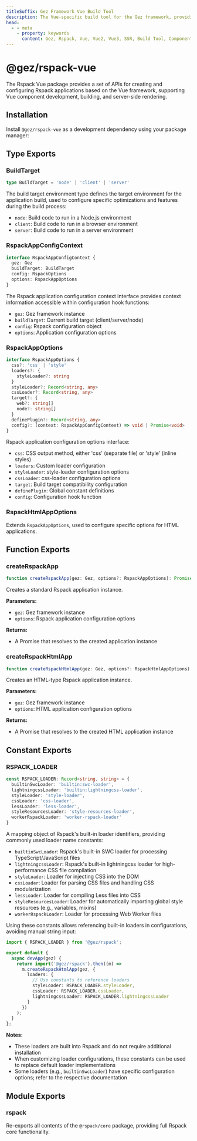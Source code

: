 ```yaml
---
titleSuffix: Gez Framework Vue Build Tool
description: The Vue-specific build tool for the Gez framework, providing comprehensive support for Vue 2/3 application builds, including component development, SSR rendering, and performance optimization.
head:
  - - meta
    - property: keywords
      content: Gez, Rspack, Vue, Vue2, Vue3, SSR, Build Tool, Component Development, Server-Side Rendering, Performance Optimization
---
```



# @gez/rspack-vue

The Rspack Vue package provides a set of APIs for creating and configuring Rspack applications based on the Vue framework, supporting Vue component development, building, and server-side rendering.

## Installation

Install `@gez/rspack-vue` as a development dependency using your package manager:

<PackageManagerTabs command="install @gez/rspack-vue -D" />

## Type Exports

### BuildTarget

```ts
type BuildTarget = 'node' | 'client' | 'server'
```

The build target environment type defines the target environment for the application build, used to configure specific optimizations and features during the build process:
- `node`: Build code to run in a Node.js environment
- `client`: Build code to run in a browser environment
- `server`: Build code to run in a server environment

### RspackAppConfigContext

```ts
interface RspackAppConfigContext {
  gez: Gez
  buildTarget: BuildTarget
  config: RspackOptions
  options: RspackAppOptions
}
```

The Rspack application configuration context interface provides context information accessible within configuration hook functions:
- `gez`: Gez framework instance
- `buildTarget`: Current build target (client/server/node)
- `config`: Rspack configuration object
- `options`: Application configuration options

### RspackAppOptions

```ts
interface RspackAppOptions {
  css?: 'css' | 'style'
  loaders?: {
    styleLoader?: string
  }
  styleLoader?: Record<string, any>
  cssLoader?: Record<string, any>
  target?: {
    web?: string[]
    node?: string[]
  }
  definePlugin?: Record<string, any>
  config?: (context: RspackAppConfigContext) => void | Promise<void>
}
```

Rspack application configuration options interface:
- `css`: CSS output method, either 'css' (separate file) or 'style' (inline styles)
- `loaders`: Custom loader configuration
- `styleLoader`: style-loader configuration options
- `cssLoader`: css-loader configuration options
- `target`: Build target compatibility configuration
- `definePlugin`: Global constant definitions
- `config`: Configuration hook function

### RspackHtmlAppOptions

Extends `RspackAppOptions`, used to configure specific options for HTML applications.

## Function Exports

### createRspackApp

```ts
function createRspackApp(gez: Gez, options?: RspackAppOptions): Promise<App>
```

Creates a standard Rspack application instance.

**Parameters:**
- `gez`: Gez framework instance
- `options`: Rspack application configuration options

**Returns:**
- A Promise that resolves to the created application instance

### createRspackHtmlApp

```ts
function createRspackHtmlApp(gez: Gez, options?: RspackHtmlAppOptions): Promise<App>
```

Creates an HTML-type Rspack application instance.

**Parameters:**
- `gez`: Gez framework instance
- `options`: HTML application configuration options

**Returns:**
- A Promise that resolves to the created HTML application instance

## Constant Exports
### RSPACK_LOADER

```ts
const RSPACK_LOADER: Record<string, string> = {
  builtinSwcLoader: 'builtin:swc-loader',
  lightningcssLoader: 'builtin:lightningcss-loader',
  styleLoader: 'style-loader',
  cssLoader: 'css-loader',
  lessLoader: 'less-loader',
  styleResourcesLoader: 'style-resources-loader',
  workerRspackLoader: 'worker-rspack-loader'
}
```

A mapping object of Rspack's built-in loader identifiers, providing commonly used loader name constants:

- `builtinSwcLoader`: Rspack's built-in SWC loader for processing TypeScript/JavaScript files
- `lightningcssLoader`: Rspack's built-in lightningcss loader for high-performance CSS file compilation
- `styleLoader`: Loader for injecting CSS into the DOM
- `cssLoader`: Loader for parsing CSS files and handling CSS modularization
- `lessLoader`: Loader for compiling Less files into CSS
- `styleResourcesLoader`: Loader for automatically importing global style resources (e.g., variables, mixins)
- `workerRspackLoader`: Loader for processing Web Worker files

Using these constants allows referencing built-in loaders in configurations, avoiding manual string input:

```ts title="src/entry.node.ts"
import { RSPACK_LOADER } from '@gez/rspack';

export default {
  async devApp(gez) {
    return import('@gez/rspack').then((m) =>
      m.createRspackHtmlApp(gez, {
        loaders: {
          // Use constants to reference loaders
          styleLoader: RSPACK_LOADER.styleLoader,
          cssLoader: RSPACK_LOADER.cssLoader,
          lightningcssLoader: RSPACK_LOADER.lightningcssLoader
        }
      })
    );
  }
};
```

**Notes:**
- These loaders are built into Rspack and do not require additional installation
- When customizing loader configurations, these constants can be used to replace default loader implementations
- Some loaders (e.g., `builtinSwcLoader`) have specific configuration options; refer to the respective documentation

## Module Exports

### rspack

Re-exports all contents of the `@rspack/core` package, providing full Rspack core functionality.